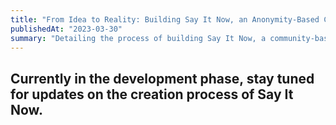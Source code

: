 ```yaml
---
title: "From Idea to Reality: Building Say It Now, an Anonymity-Based Community for Open Expression"
publishedAt: "2023-03-30"
summary: "Detailing the process of building Say It Now, a community-based platform for open expression and anonymous sharing of thoughts"
---
```


## Currently in the development phase, stay tuned for updates on the creation process of Say It Now.
